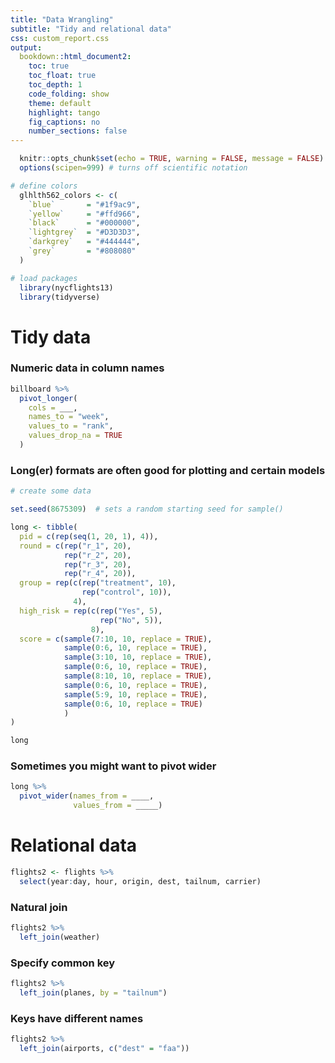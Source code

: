 ```yaml
---
title: "Data Wrangling"
subtitle: "Tidy and relational data"
css: custom_report.css
output: 
  bookdown::html_document2:
    toc: true
    toc_float: true
    toc_depth: 1
    code_folding: show
    theme: default
    highlight: tango
    fig_captions: no
    number_sections: false
---
```


```r
  knitr::opts_chunk$set(echo = TRUE, warning = FALSE, message = FALSE)
  options(scipen=999) # turns off scientific notation

# define colors
  glhlth562_colors <- c(
    `blue`       = "#1f9ac9",
    `yellow`     = "#ffd966",
    `black`      = "#000000",
    `lightgrey`  = "#D3D3D3",
    `darkgrey`   = "#444444",
    `grey`       = "#808080"
  )

# load packages
  library(nycflights13)
  library(tidyverse)
```

# Tidy data

### Numeric data in column names

```r
billboard %>% 
  pivot_longer(
    cols = ___, 
    names_to = "week", 
    values_to = "rank",
    values_drop_na = TRUE
  )
```

### Long(er) formats are often good for plotting and certain models

```r
# create some data

set.seed(8675309)  # sets a random starting seed for sample()

long <- tibble(
  pid = c(rep(seq(1, 20, 1), 4)),
  round = c(rep("r_1", 20),
            rep("r_2", 20),
            rep("r_3", 20),
            rep("r_4", 20)),
  group = rep(c(rep("treatment", 10),
                rep("control", 10)),
              4),
  high_risk = rep(c(rep("Yes", 5),
                    rep("No", 5)),
                  8),
  score = c(sample(7:10, 10, replace = TRUE),
            sample(0:6, 10, replace = TRUE),
            sample(3:10, 10, replace = TRUE),
            sample(0:6, 10, replace = TRUE),
            sample(8:10, 10, replace = TRUE),
            sample(0:6, 10, replace = TRUE),
            sample(5:9, 10, replace = TRUE),
            sample(0:6, 10, replace = TRUE)
            )
)

long
```

### Sometimes you might want to pivot wider

```r
long %>%
  pivot_wider(names_from = ____, 
              values_from = _____) 
```

# Relational data

```r
flights2 <- flights %>% 
  select(year:day, hour, origin, dest, tailnum, carrier)
```

### Natural join

```r
flights2 %>% 
  left_join(weather)
```

### Specify common key

```r
flights2 %>% 
  left_join(planes, by = "tailnum")
```

### Keys have different names

```r
flights2 %>% 
  left_join(airports, c("dest" = "faa"))
```


